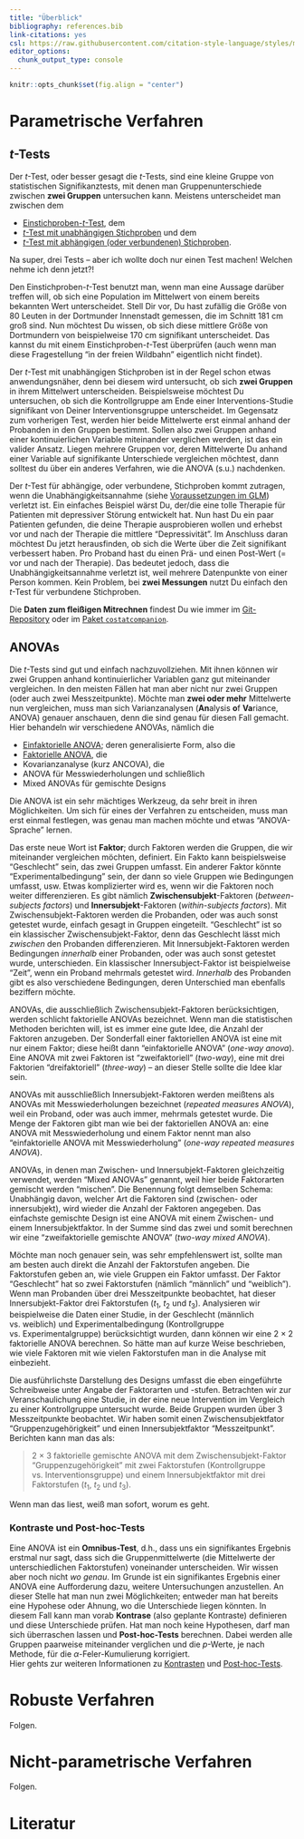 ```yaml
---
title: "Überblick"
bibliography: references.bib
link-citations: yes
csl: https://raw.githubusercontent.com/citation-style-language/styles/master/apa.csl
editor_options: 
  chunk_output_type: console
---
```


```r
knitr::opts_chunk$set(fig.align = "center")
```

# Parametrische Verfahren
## $t$-Tests
Der $t$-Test, oder besser gesagt die $t$-Tests, sind eine kleine Gruppe von statistischen Signifikanztests, mit denen man Gruppenunterschiede zwischen **zwei Gruppen** untersuchen kann. Meistens unterscheidet man zwischen dem

* [Einstichproben-$t$-Test](t-test-einstichprobe.html), dem
* [$t$-Test mit unabhängigen Stichproben](t-test-unabhaengig.html) und dem
* [$t$-Test mit abhängigen (oder verbundenen) Stichproben](t-test-ahaengig.html).

Na super, drei Tests -- aber ich wollte doch nur einen Test machen! Welchen nehme ich denn jetzt?!

Den Einstichproben-$t$-Test benutzt man, wenn man eine Aussage darüber treffen will, ob sich eine Population im Mittelwert von einem bereits bekannten Wert unterscheidet. Stell Dir vor, Du hast zufällig die Größe von 80 Leuten in der Dortmunder Innenstadt gemessen, die im Schnitt 181 cm groß sind. Nun möchtest Du wissen, ob sich diese mittlere Größe von Dortmundern von beispielweise 170 cm signifikant unterscheidet. Das kannst du mit einem Einstichproben-$t$-Test überprüfen (auch wenn man diese Fragestellung "in der freien Wildbahn" eigentlich nicht findet).

Der $t$-Test mit unabhängigen Stichproben ist in der Regel schon etwas anwendungsnäher, denn bei diesem wird untersucht, ob sich **zwei Gruppen**  in ihrem Mittelwert unterscheiden. Beispielsweise möchtest Du untersuchen, ob sich die Kontrollgruppe am Ende einer Interventions-Studie signifikant von Deiner Interventionsgruppe unterscheidet. Im Gegensatz zum vorherigen Test, werden hier beide Mittelwerte erst einmal anhand der Probanden in den Gruppen bestimmt. Sollen also zwei Gruppen anhand einer kontinuierlichen Variable miteinander verglichen werden, ist das ein valider Ansatz. Liegen mehrere Gruppen vor, deren Mittelwerte Du anhand einer Variable auf signifikante Unterschiede vergleichen möchtest, dann solltest du über ein anderes Verfahren, wie die ANOVA (s.u.) nachdenken.

Der $t$-Test für abhängige, oder verbundene, Stichproben kommt zutragen, wenn die Unabhängigkeitsannahme (siehe [Voraussetzungen im GLM](voraussetzungen.html)) verletzt ist. Ein einfaches Beispiel wärst Du, der/die eine tolle Therapie für Patienten mit depressiver Störung entwickelt hat. Nun hast Du ein paar Patienten gefunden, die deine Therapie ausprobieren wollen und erhebst vor und nach der Therapie die mittlere "Depressivität". Im Anschluss daran möchtest Du jetzt herausfinden, ob sich die Werte über die Zeit signifikant verbessert haben. Pro Proband hast du einen Prä- und einen Post-Wert (= vor und nach der Therapie). Das bedeutet jedoch, dass die Unabhängigkeitsannahme verletzt ist, weil mehrere Datenpunkte von einer Person kommen. Kein Problem, bei **zwei Messungen** nutzt Du einfach den $t$-Test für verbundene Stichproben.

Die **Daten zum fleißigen Mitrechnen** findest Du wie immer im [Git-Repository](https://github.com/benediktclaus/costat/tree/master/data) oder im [Paket `costatcompanion`](pakete.html#costatcompanion).

## ANOVAs
Die $t$-Tests sind gut und einfach nachzuvollziehen. Mit ihnen können wir zwei Gruppen anhand kontinuierlicher Variablen ganz gut miteinander vergleichen. In den meisten Fällen hat man aber nicht nur zwei Gruppen (oder auch zwei Messzeitpunkte). Möchte man **zwei oder mehr** Mittelwerte nun vergleichen, muss man sich Varianzanalysen (**An**alysis **o**f **Va**riance, ANOVA) genauer anschauen, denn die sind genau für diesen Fall gemacht. Hier behandeln wir verschiedene ANOVAs, nämlich die

* [Einfaktorielle ANOVA](einfaktorielle-anova.html); deren generalisierte Form, also die
* [Faktorielle ANOVA](faktorielle-anova.html), die
* Kovarianzanalyse (kurz ANCOVA), die
* ANOVA für Messwiederholungen und schließlich
* Mixed ANOVAs für gemischte Designs

Die ANOVA ist ein sehr mächtiges Werkzeug, da sehr breit in ihren Möglichkeiten. Um sich für eines der Verfahren zu entscheiden, muss man erst einmal festlegen, was genau man machen möchte und etwas "ANOVA-Sprache" lernen.

Das erste neue Wort ist **Faktor**; durch Faktoren werden die Gruppen, die wir miteinander vergleichen möchten, definiert. Ein Fakto kann beispielsweise "Geschlecht" sein, das zwei Gruppen umfasst. Ein anderer Faktor könnte "Experimentalbedingung" sein, der dann so viele Gruppen wie Bedingungen umfasst, usw. Etwas komplizierter wird es, wenn wir die Faktoren noch weiter differenzieren. Es gibt nämlich **Zwischensubjekt**-Faktoren (*between-subjects factors*) und **Innersubjekt**-Faktoren (*within-subjects factors*). Mit Zwischensubjekt-Faktoren werden die Probanden, oder was auch sonst getestet wurde, einfach gesagt in Gruppen eingeteilt. "Geschlecht" ist so ein klassischer Zwischensubjekt-Faktor, denn das Geschlecht lässt mich *zwischen* den Probanden differenzieren. Mit Innersubjekt-Faktoren werden Bedingungen *innerhalb* einer Probanden, oder was auch sonst getestet wurde, unterschieden. Ein klassischer Innersubject-Faktor ist beispielweise "Zeit", wenn ein Proband mehrmals getestet wird. *Innerhalb* des Probanden gibt es also verschiedene Bedingungen, deren Unterschied man ebenfalls beziffern möchte.

ANOVAs, die ausschließlich Zwischensubjekt-Faktoren berücksichtigen, werden schlicht faktorielle ANOVAs bezeichnet. Wenn man die statistischen Methoden berichten will, ist es immer eine gute Idee, die Anzahl der Faktoren anzugeben. Der Sonderfall einer faktoriellen ANOVA ist eine mit nur einem Faktor; diese heißt dann "einfaktorielle ANOVA" (*one-way anova*). Eine ANOVA mit zwei Faktoren ist "zweifaktoriell" (*two-way*), eine mit drei Faktorien "dreifaktoriell" (*three-way*) -- an dieser Stelle sollte die Idee klar sein.

ANOVAs mit ausschließlich Innersubjekt-Faktoren werden meißtens als ANOVAs mit Messwiederholungen bezeichnet (*repeated measures ANOVA*), weil ein Proband, oder was auch immer, mehrmals getestet wurde. Die Menge der Faktoren gibt man wie bei der faktoriellen ANOVA an: eine ANOVA mit Messwiederholung und einem Faktor nennt man also "einfaktorielle ANOVA mit Messwiederholung" (*one-way repeated measures ANOVA*).

ANOVAs, in denen man Zwischen- und Innersubjekt-Faktoren gleichzeitig verwendet, werden "Mixed ANOVAs" genannt, weil hier beide Faktorarten gemischt werden "mischen". Die Benennung folgt demselben Schema: Unabhängig davon, welcher Art die Faktoren sind (zwischen- oder innersubjekt), wird wieder die Anzahl der Faktoren angegeben. Das einfachste gemischte Design ist eine ANOVA mit einem Zwischen- und einem Innersubjektfaktor. In der Summe sind das zwei und somit berechnen wir eine "zweifaktorielle gemischte ANOVA" (*two-way mixed ANOVA*).

Möchte man noch genauer sein, was sehr empfehlenswert ist, sollte man am besten auch direkt die Anzahl der Faktorstufen angeben. Die Faktorstufen geben an, wie viele Gruppen ein Faktor umfasst. Der Faktor "Geschlecht" hat so zwei Faktorstufen (nämlich "männlich" und "weiblich"). Wenn man Probanden über drei Messzeitpunkte beobachtet, hat dieser Innersubjekt-Faktor drei Faktorstufen ($t_1$, $t_2$ und $t_3$). Analysieren wir beispielweise die Daten einer Studie, in der Geschlecht  (männlich vs. weiblich) und Experimentalbedingung (Kontrollgruppe vs. Experimentalgruppe) berücksichtigt wurden, dann können wir eine 2 $\times$ 2 faktorielle ANOVA berechnen. So hätte man auf kurze Weise beschrieben, wie viele Faktoren mit wie vielen Faktorstufen man in die Analyse mit einbezieht.

Die ausführlichste Darstellung des Designs umfasst die eben eingeführte Schreibweise unter Angabe der Faktorarten und -stufen. Betrachten wir zur Veranschaulichung eine Studie, in der eine neue Intervention im Vergleich zu einer Kontrollgruppe untersucht wurde. Beide Gruppen wurden über 3 Messzeitpunkte beobachtet. Wir haben somit einen Zwischensubjektfator "Gruppenzugehörigkeit" und einen Innersubjektfaktor "Messzeitpunkt". Berichten kann man das als:  

> 2 $\times$ 3 faktorielle gemischte ANOVA mit dem Zwischensubjekt-Faktor "Gruppenzugehörigkeit" mit zwei Faktorstufen (Kontrollgruppe vs. Interventionsgruppe) und einem Innersubjektfaktor mit drei Faktorstufen ($t_1$, $t_2$ und $t_3$).  

Wenn man das liest, weiß man sofort, worum es geht.

### Kontraste und Post-hoc-Tests
Eine ANOVA ist ein **Omnibus-Test**, d.h., dass uns ein signifikantes Ergebnis erstmal nur sagt, dass sich die Gruppenmittelwerte (die Mittelwerte der unterschiedlichen Faktorstufen) voneinander unterscheiden. Wir wissen aber noch nicht *wo genau*. Im Grunde ist ein signifikantes Ergebnis einer ANOVA eine Aufforderung dazu, weitere Untersuchungen anzustellen. An dieser Stelle hat man nun zwei Möglichkeiten; entweder man hat bereits eine Hypohese oder Ahnung, wo die Unterschiede liegen könnten. In diesem Fall kann man vorab **Kontrase** (also geplante Kontraste) definieren und diese Unterschiede prüfen. Hat man noch keine Hypothesen, darf man sich überraschen lassen und **Post-hoc-Tests** berechnen. Dabei werden alle Gruppen paarweise miteinander verglichen und die $p$-Werte, je nach Methode, für die $\alpha$-Feler-Kumulierung korrigiert.  
Hier gehts zur weiteren Informationen zu [Kontrasten](kontraste.html) und [Post-hoc-Tests](post-hoc-tests-html).

# Robuste Verfahren
Folgen.

# Nicht-parametrische Verfahren
Folgen.

# Literatur